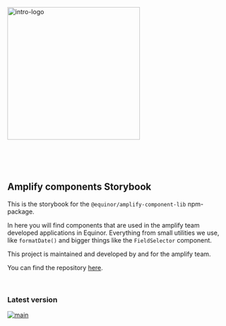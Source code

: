 
<Meta title="Introduction" />

<img
  alt="intro-logo"
  src="https://raw.githubusercontent.com/equinor/amplify-component-lib/main/static/amplify.png"
  width="300px"
/>

<br />

<br />

<br />

## Amplify components Storybook

This is the storybook for the `@equinor/amplify-component-lib` npm-package.

In here you will find components that are used in the amplify team developed applications in Equinor.
Everything from small utilities we use, like `formatDate()` and bigger things like the `FieldSelector` component.

This project is maintained and developed by and for the amplify team.

You can find the repository [here](https://github.com/equinor/amplify-component-lib).

<br />

### Latest version

[![main](https://img.shields.io/npm/v/@equinor/amplify-component-lib?color=%23c3f3d2&label=%40equinor%2Famplify-component-lib&logo=npm&)](https://www.npmjs.com/package/@equinor/amplify-component-lib)
